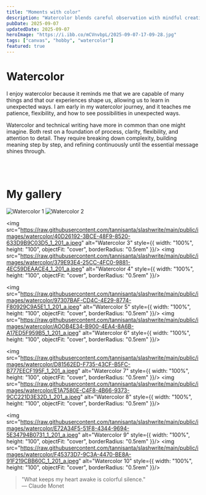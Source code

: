 ```yaml
---
title: "Moments with color"
description: "Watercolor blends careful observation with mindful creativity and skill."
pubDate: 2025-09-07
updatedDate: 2025-09-07
heroImage: "https://i.ibb.co/mCVnvbpL/2025-09-07-17-09-28.jpg"
tags: ["canvas", "hobby", "watercolor"]
featured: true
---
```


# Watercolor

<p>I enjoy watercolor because it reminds me that we are capable of many things and that our experiences shape us, allowing us to learn in unexpected ways. I am early in my watercolor journey, and it teaches me patience, flexibility, and how to see possibilities in unexpected ways.</p>

<p>Watercolor and technical writing have more in common than one might imagine. Both rest on a foundation of process, clarity, flexibility, and attention to detail. They require breaking down complexity, building meaning step by step, and refining continuously until the essential message shines through.</p>

<br></br>

# My gallery

<div style={{ display: "grid", gridTemplateColumns: "repeat(2, 1fr)", gap: "1rem", justifyItems: "start" }}>
  <img src="https://raw.githubusercontent.com/tannisanta/slashwrite/main/public/images/watercolor/4E6E8187-904B-49E5-A88A-64D188CA0236_1_201_a.jpeg" alt="Watercolor 1" style={{ width: "100%", height: "100", objectFit: "cover", borderRadius: "0.5rem" }}/>
  <img src="https://raw.githubusercontent.com/tannisanta/slashwrite/main/public/images/watercolor/9CAC6D9C-9B6C-4172-A6B7-2556C887688F_1_201_a.jpeg" alt="Watercolor 2" style={{ width: "100%", height: "100", objectFit: "cover", borderRadius: "0.5rem" }}/>

  <img src="https://raw.githubusercontent.com/tannisanta/slashwrite/main/public/images/watercolor/40D26192-3BCE-48F9-8520-633D9B9C03D5_1_201_a.jpeg" alt="Watercolor 3" style={{ width: "100%", height: "100", objectFit: "cover", borderRadius: "0.5rem" }}/>
  <img src="https://raw.githubusercontent.com/tannisanta/slashwrite/main/public/images/watercolor/379E93E4-25CC-4FC0-9881-4EC59DEAACE4_1_201_a.jpeg" alt="Watercolor 4" style={{ width: "100%", height: "100", objectFit: "cover", borderRadius: "0.5rem" }}/>

  <img src="https://raw.githubusercontent.com/tannisanta/slashwrite/main/public/images/watercolor/97307BAF-CD4C-4E29-8774-F80929C9A5E1_1_201_a.jpeg" alt="Watercolor 5" style={{ width: "100%", height: "100", objectFit: "cover", borderRadius: "0.5rem" }}/>
  <img src="https://raw.githubusercontent.com/tannisanta/slashwrite/main/public/images/watercolor/AOOB4E34-B900-4EA4-8A6B-A17ED5F959B5_1_201_a.jpeg" alt="Watercolor 6" style={{ width: "100%", height: "100", objectFit: "cover", borderRadius: "0.5rem" }}/>

  <img src="https://raw.githubusercontent.com/tannisanta/slashwrite/main/public/images/watercolor/D81562ED-F735-43CF-B5FC-B777EECF195F_1_201_a.jpeg" alt="Watercolor 7" style={{ width: "100%", height: "100", objectFit: "cover", borderRadius: "0.5rem" }}/>
  <img src="https://raw.githubusercontent.com/tannisanta/slashwrite/main/public/images/watercolor/E1A7580E-C4F8-4B66-9373-9CC221D3E32D_1_201_a.jpeg" alt="Watercolor 8" style={{ width: "100%", height: "100", objectFit: "cover", borderRadius: "0.5rem" }}/>

  <img src="https://raw.githubusercontent.com/tannisanta/slashwrite/main/public/images/watercolor/E72A34F5-51F8-4344-9694-5E34794B0731_1_201_a.jpeg" alt="Watercolor 9" style={{ width: "100%", height: "100", objectFit: "cover", borderRadius: "0.5rem" }}/>
  <img src="https://raw.githubusercontent.com/tannisanta/slashwrite/main/public/images/watercolor/F45373D7-9C3A-4470-BE8A-91F219CBB60C_1_201_a.jpeg" alt="Watercolor 10" style={{ width: "100%", height: "100", objectFit: "cover", borderRadius: "0.5rem" }}/>
</div>

<blockquote class="bg-slate-50 dark:bg-slate-800" style={{ borderLeft: 'true', quotes: 'none', paddingLeft: '2', marginLeft: '0', borderRadius: '0.75rem'}}>
  "What keeps my heart awake is colorful silence."<br />
  — Claude Monet
</blockquote>